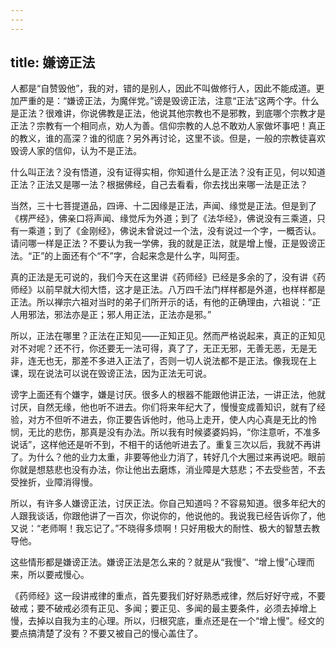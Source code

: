 ```yaml
---
---
---
```

title: 嫌谤正法
---




人都是“自赞毁他”，我的对，错的是别人，因此不叫做修行人，因此不能成道。更加严重的是：“嫌谤正法，为魔伴党。”谤是毁谤正法，注意“正法”这两个字。什么是正法？很难讲，你说佛教是正法，他说其他宗教也不是邪教，到底哪个宗教才是正法？宗教有一个相同点，劝人为善。信仰宗教的人总不敢劝人家做坏事吧！真正的教义，谁的高深？谁的彻底？另外再讨论，这里不谈。但是，一般的宗教徒喜欢毁谤人家的信仰，认为不是正法。

什么叫正法？没有悟道，没有证得实相，你知道什么是正法？没有正见，何以知道正法？正法又是哪一法？根据佛经，自己去看看，你去找出来哪一法是正法？

当然，三十七菩提道品，四谛、十二因缘是正法，声闻、缘觉是正法。但是到了《楞严经》，佛亲口将声闻、缘觉斥为外道；到了《法华经》，佛说没有三乘道，只有一乘道；到了《金刚经》，佛说未曾说过一个法，没有说过一个字，一概否认。请问哪一样是正法？不要认为我一学佛，我的就是正法，就是增上慢，正是毁谤正法。“正”的上面还有个“不”字，合起来念是什么字，叫阿歪。

真的正法是无可说的，我们今天在这里讲《药师经》已经是多余的了，没有讲《药师经》以前早就大彻大悟，这才是正法。八万四千法门样样都是外道，也样样都是正法。所以禅宗六祖对当时的弟子们所开示的话，有他的正确理由，六祖说：“正人用邪法，邪法亦是正；邪人用正法，正法亦是邪。”

所以，正法在哪里？正法在正知见——正知正见。然而严格说起来，真正的正知见对不对呢？还不行，你还要无一法可得，真了了，无正无邪，无善无恶，无是无非，连无也无，那差不多进入正法了，否则一切人说法都不是正法。像我现在上课，现在说法可以说在毁谤正法，因为正法无可说。

谤字上面还有个嫌字，嫌是讨厌。很多人的根器不能跟他讲正法，一讲正法，他就讨厌，自然无缘，他也听不进去。你们将来年纪大了，慢慢变成善知识，就有了经验，对方不但听不进去，你正要告诉他时，他马上走开，使人内心真是无比的怜悯，无比的悲伤，那真是没有办法。所以我有时候婆婆妈妈，“你注意听，不准多说话”，这样他还是听不到，不相干的话他听进去了。重复三次以后，我就不再讲了。为什么？他的业力太重，非要等他业力消了，转好几个大圈过来再说吧。眼前你就是想慈悲也没有办法，你让他出去磨炼，消业障是大慈悲；不去受些苦，不去受挫折，业障消得慢。

所以，有许多人嫌谤正法，讨厌正法。你自己知道吗？不容易知道。很多年纪大的人跟我谈话，你跟他讲了一百次，你说你的，他说他的。我说我已经告诉你了，他又说：“老师啊！我忘记了。”不晓得多烦啊！只好用极大的耐性、极大的智慧去教导他。

这些情形都是嫌谤正法。嫌谤正法是怎么来的？就是从“我慢”、“增上慢”心理而来，所以要戒慢心。

《药师经》这一段讲戒律的重点，首先要我们好好熟悉戒律，然后好好守戒，不要破戒；要不破戒必须有正见、多闻；要正见、多闻的最主要条件，必须去掉增上慢，去掉以自我为主的心理。所以，归根究底，重点还是在一个“增上慢”。经文的要点搞清楚了没有？不要又被自己的慢心盖住了。